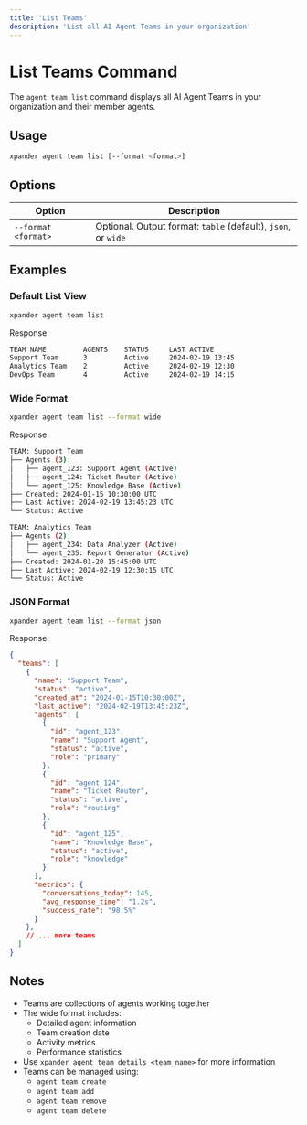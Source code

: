 ```yaml
---
title: 'List Teams'
description: 'List all AI Agent Teams in your organization'
---
```


# List Teams Command

The `agent team list` command displays all AI Agent Teams in your organization and their member agents.

## Usage

```bash
xpander agent team list [--format <format>]
```

## Options

| Option | Description |
| --- | --- |
| `--format <format>` | Optional. Output format: `table` (default), `json`, or `wide` |

## Examples

### Default List View

```bash
xpander agent team list
```

Response:
```bash
TEAM NAME         AGENTS    STATUS     LAST ACTIVE
Support Team      3         Active     2024-02-19 13:45
Analytics Team    2         Active     2024-02-19 12:30
DevOps Team       4         Active     2024-02-19 14:15
```

### Wide Format

```bash
xpander agent team list --format wide
```

Response:
```bash
TEAM: Support Team
├── Agents (3):
│   ├── agent_123: Support Agent (Active)
│   ├── agent_124: Ticket Router (Active)
│   └── agent_125: Knowledge Base (Active)
├── Created: 2024-01-15 10:30:00 UTC
├── Last Active: 2024-02-19 13:45:23 UTC
└── Status: Active

TEAM: Analytics Team
├── Agents (2):
│   ├── agent_234: Data Analyzer (Active)
│   └── agent_235: Report Generator (Active)
├── Created: 2024-01-20 15:45:00 UTC
├── Last Active: 2024-02-19 12:30:15 UTC
└── Status: Active
```

### JSON Format

```bash
xpander agent team list --format json
```

Response:
```json
{
  "teams": [
    {
      "name": "Support Team",
      "status": "active",
      "created_at": "2024-01-15T10:30:00Z",
      "last_active": "2024-02-19T13:45:23Z",
      "agents": [
        {
          "id": "agent_123",
          "name": "Support Agent",
          "status": "active",
          "role": "primary"
        },
        {
          "id": "agent_124",
          "name": "Ticket Router",
          "status": "active",
          "role": "routing"
        },
        {
          "id": "agent_125",
          "name": "Knowledge Base",
          "status": "active",
          "role": "knowledge"
        }
      ],
      "metrics": {
        "conversations_today": 145,
        "avg_response_time": "1.2s",
        "success_rate": "98.5%"
      }
    },
    // ... more teams
  ]
}
```

## Notes

- Teams are collections of agents working together
- The wide format includes:
  - Detailed agent information
  - Team creation date
  - Activity metrics
  - Performance statistics
- Use `xpander agent team details <team_name>` for more information
- Teams can be managed using:
  - `agent team create`
  - `agent team add`
  - `agent team remove`
  - `agent team delete` 